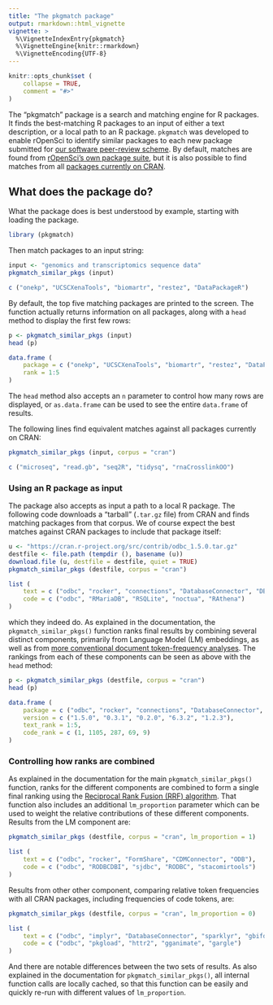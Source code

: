 ```yaml
---
title: "The pkgmatch package"
output: rmarkdown::html_vignette
vignette: >
  %\VignetteIndexEntry{pkgmatch}
  %\VignetteEngine{knitr::rmarkdown}
  %\VignetteEncoding{UTF-8}
---
```


```r
knitr::opts_chunk$set (
    collapse = TRUE,
    comment = "#>"
)
```

The "pkgmatch" package is a search and matching engine for R packages. It finds
the best-matching R packages to an input of either a text description, or a
local path to an R package. `pkgmatch` was developed to enable rOpenSci to
identify similar packages to each new package submitted for [our software
peer-review scheme](https://ropensci.org/software-review/). By default, matches
are found from [rOpenSci's own package suite](https://ropensci.org/packages/),
but it is also possible to find matches from all [packages currently on
CRAN](https://cran.r-project.org).

## What does the package do?

What the package does is best understood by example, starting with loading the package.

```r
library (pkgmatch)
```

Then match packages to an input string:

```r
input <- "genomics and transcriptomics sequence data"
pkgmatch_similar_pkgs (input)
```

```r
c ("onekp", "UCSCXenaTools", "biomartr", "restez", "DataPackageR")
```

By default, the top five matching packages are printed to the screen. The
function actually returns information on all packages, along with a `head`
method to display the first few rows:

```r
p <- pkgmatch_similar_pkgs (input)
head (p)
```
```r
data.frame (
    package = c ("onekp", "UCSCXenaTools", "biomartr", "restez", "DataPackageR"),
    rank = 1:5
)
```

The `head` method also accepts an `n` parameter to control how many rows are
displayed, or `as.data.frame` can be used to see the entire `data.frame` of
results.

The following lines find equivalent matches against all packages currently on
CRAN:

```r
pkgmatch_similar_pkgs (input, corpus = "cran")
```

```r
c ("microseq", "read.gb", "seq2R", "tidysq", "rnaCrosslinkOO")
```

### Using an R package as input

The package also accepts as input a path to a local R package. The following
code downloads a "tarball" (`.tar.gz` file) from CRAN and finds matching
packages from that corpus. We of course expect the best matches against CRAN
packages to include that package itself:

```r
u <- "https://cran.r-project.org/src/contrib/odbc_1.5.0.tar.gz"
destfile <- file.path (tempdir (), basename (u))
download.file (u, destfile = destfile, quiet = TRUE)
pkgmatch_similar_pkgs (destfile, corpus = "cran")
```

```r
list (
    text = c ("odbc", "rocker", "connections", "DatabaseConnector", "DBI"),
    code = c ("odbc", "RMariaDB", "RSQLite", "noctua", "RAthena")
)
```

which they indeed do. As explained in the documentation, the
`pkgmatch_similar_pkgs()` function ranks final results by combining several
distinct components, primarily from Language Model (LM) embeddings, as
well as from [more conventional document token-frequency
analyses](https://en.wikipedia.org/wiki/Okapi_BM25). The rankings from each of
these components can be seen as above with the `head` method:

```r
p <- pkgmatch_similar_pkgs (destfile, corpus = "cran")
head (p)
```
```r
data.frame (
    package = c ("odbc", "rocker", "connections", "DatabaseConnector", "DBI"),
    version = c ("1.5.0", "0.3.1", "0.2.0", "6.3.2", "1.2.3"),
    text_rank = 1:5,
    code_rank = c (1, 1105, 287, 69, 9)
)
```

### Controlling how ranks are combined

As explained in the documentation for the main `pkgmatch_similar_pkgs()`
function, ranks for the different components are combined to form a single
final ranking using the [Reciprocal Rank Fusion (RRF)
algorithm](https://plg.uwaterloo.ca/~gvcormac/cormacksigir09-rrf.pdf). That
function also includes an additional `lm_proportion` parameter which can be
used to weight the relative contributions of these different components.
Results from the LM component are:

```r
pkgmatch_similar_pkgs (destfile, corpus = "cran", lm_proportion = 1)
```
```r
list (
    text = c ("odbc", "rocker", "FormShare", "CDMConnector", "ODB"),
    code = c ("odbc", "RODBCDBI", "sjdbc", "RODBC", "stacomirtools")
)
```

Results from other other component, comparing relative token frequencies with
all CRAN packages, including frequencies of code tokens, are:

```r
pkgmatch_similar_pkgs (destfile, corpus = "cran", lm_proportion = 0)
```
```r
list (
    text = c ("odbc", "implyr", "DatabaseConnector", "sparklyr", "gbifdb"),
    code = c ("odbc", "pkgload", "httr2", "gganimate", "gargle")
)
```

And there are notable differences between the two sets of results. As also
explained in the documentation for `pkgmatch_similar_pkgs()`, all internal
function calls are locally cached, so that this function can be easily and
quickly re-run with different values of `lm_proportion`.
